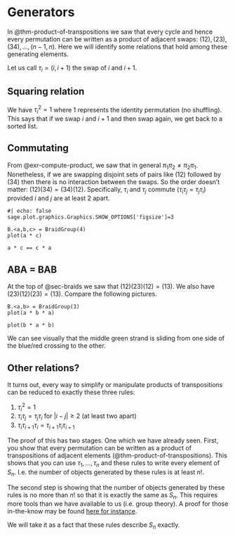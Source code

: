 # Generators {#sec-generators}

In @thm-product-of-transpositions we saw that every cycle and hence every permutation can be written as a product of adjacent swaps: $(12), (23), (34), \dots, (n-1,n)$. Here we will identify some relations that hold among these generating elements.

Let us call $\tau_i = (i, i+1)$ the swap of $i$ and $i + 1$.

## Squaring relation

We have $\tau_i^2 = 1$ where $1$ represents the identity permutation (no shuffling). This says that if we swap $i$ and $i + 1$ and then swap again, we get back to a sorted list.

## Commutating

From @exr-compute-product, we saw that in general $\pi_1 \pi_2 \neq \pi_2 \pi_1$. Nonetheless, if we are swapping disjoint sets of pairs like $(12)$ followed by $(34)$ then there is no interaction between the swaps. So the order doesn't matter: $(12)(34) = (34)(12)$. Specifically, $\tau_i$ and $\tau_j$ commute ($\tau_i\tau_j = \tau_j\tau_i$) provided $i$ and $j$ are at least $2$ apart.

```sage
#| echo: false
sage.plot.graphics.Graphics.SHOW_OPTIONS['figsize']=3
```

```sage
B.<a,b,c> = BraidGroup(4)
plot(a * c)
```

```sage
a * c == c * a
```

## ABA = BAB

At the top of @sec-braids we saw that $(12)(23)(12) = (13)$. We also have $(23)(12)(23) = (13)$. Compare the following pictures.

::: {layout-ncol=2}
```sage
B.<a,b> = BraidGroup(3)
plot(a * b * a)
```

```sage
plot(b * a * b)
```
:::

We can see visually that the middle green strand is sliding from one side of the blue/red crossing to the other.

## Other relations? {#sec-all-relations}

It turns out, every way to simplify or manipulate products of transpositions can be reduced to exactly these three rules:

1. $\tau_i^2 = 1$
2. $\tau_i\tau_j = \tau_j\tau_i$ for $|i - j| \ge 2$ (at least two apart)
3. $\tau_i\tau_{i+1}\tau_i = \tau_{i+1}\tau_i\tau_{i+1}$

The proof of this has two stages. One which we have already seen. First, you show that every permutation can be written as a product of transpositions of adjacent elements (@thm-product-of-transpositions). This shows that you can use $\tau_1,\dots,\tau_n$ and these rules to write every element of $S_n$. I.e. the number of objects generated by these rules is at least $n!$.

The second step is showing that the number of objects generated by these rules is no more than $n!$ so that it is exactly the same as $S_n$. This requires more tools than we have available to us (i.e. group theory). A proof for those in-the-know may be found [here for instance](https://warwick.ac.uk/fac/sci/maths/people/staff/fbouyer/presentation_of_group.pdf).

We will take it as a fact that these rules describe $S_n$ exactly.
